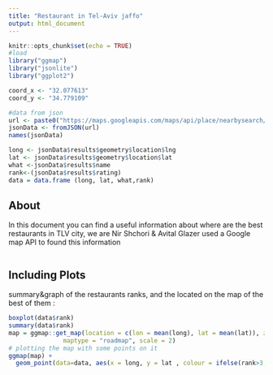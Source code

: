 ```yaml
---
title: "Restaurant in Tel-Aviv jaffo"
output: html_document
---
```


```r
knitr::opts_chunk$set(echo = TRUE)
#load
library("ggmap") 
library("jsonlite")
library("ggplot2")

coord_x <- "32.077613"
coord_y <- "34.779109"

#data from json
url <- paste0("https://maps.googleapis.com/maps/api/place/nearbysearch/json?location=",coord_x,",",coord_y,"&radius=1500&type=restaurant&key=AIzaSyCpfikmNDhNWCE1nzKLMvJly1X4ccO8ogw&rankby=prominence")
jsonData <- fromJSON(url)
names(jsonData)

long <- jsonData$results$geometry$location$lng
lat <- jsonData$results$geometry$location$lat
what <-jsonData$results$name
rank<-(jsonData$results$rating)
data = data.frame (long, lat, what,rank)
```

## About
In this document you can find a useful information about where are the best restaurants in TLV city,
we are Nir Shchori & Avital Glazer used a Google map API to found this information 

```r

```

## Including Plots

summary&graph of the restaurants ranks, and the located on the map of the best of them :

```r
boxplot(data$rank)
summary(data$rank)
map = ggmap::get_map(location = c(lon = mean(long), lat = mean(lat)), zoom = 15,
               maptype = "roadmap", scale = 2)
# plotting the map with some points on it 
ggmap(map) +
  geom_point(data=data, aes(x = long, y = lat , colour = ifelse(rank>3,T,F), alpha = 0.8), size = 4, shape = 18,fill="white") +  guides(fill=FALSE, alpha=FALSE, size=TRUE)
  

```


